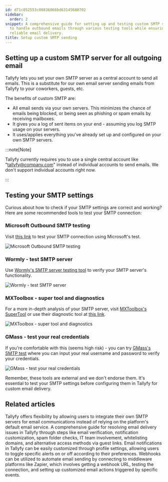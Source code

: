 ```yaml
---
id: d71c052553c08836066bd63145688702
sidebar:
  order: 2
snippet: A comprehensive guide for setting up and testing custom SMTP servers in Tallyfy
  to handle outbound emails through various testing tools while ensuring secure and
  reliable email delivery.
title: Setup custom SMTP sending
---
```


## Setting up a custom SMTP server for all outgoing email

Tallyfy lets you set your own SMTP server as a central account to send all emails. This is a substitute for our own email server sending emails from Tallyfy to your coworkers, guests, etc.

The benefits of custom SMTP are:

* All email sends via your own servers. This minimizes the chance of emails being blocked, or being seen as phishing or spam emails by receiving mailboxes.
* It gives you a log of sent items on your end - assuming you log SMTP usage on your servers.
* It uses/applies everything you've already set up and configured on your own SMTP servers.

:::note[Note]

Tallyfy currently requires you to use a single central account like "tallyfy@company.com" instead of individual accounts to send emails. We don't support individual accounts right now.

:::

## Testing your SMTP settings

Curious about how to check if your SMTP settings are correct and working? Here are some recommended tools to test your SMTP connection:

### Microsoft Outbound SMTP testing

Visit [this link](https://testconnectivity.microsoft.com/tests/OutboundSMTP/input) to test your SMTP connection using Microsoft's test.

![Microsoft Outbound SMTP testing](https://screenshots.tallyfy.com/file-MtEnmu2n0s.png)

### Wormly - test SMTP server

Use [Wormly's SMTP server testing tool](https://www.wormly.com/test-smtp-server) to verify your SMTP server's functionality.

![Wormly - test SMTP server](https://screenshots.tallyfy.com/file-RSg0dQoNgX.png)

### MXToolbox - super tool and diagnostics

For a more in-depth analysis of your SMTP server, visit [MXToolbox's SuperTool](https://mxtoolbox.com/SuperTool.aspx) or use their diagnostic tool at [this link](https://mxtoolbox.com/diagnostic.aspx).

![MXToolbox - super tool and diagnostics](https://screenshots.tallyfy.com/file-n9grRu3qHl.png)

### GMass - test your real credentials

If you're comfortable with this (seems high risk) - you can try [GMass's SMTP test](https://www.gmass.co/smtp-test) where you can input your real username and password to verify your credentials.

![GMass - test your real credentials](https://screenshots.tallyfy.com/file-b8XkLZpPqO.png)

Remember, these tools are external and we don't endorse them. It's essential to test your SMTP settings before configuring them in Tallyfy for custom email delivery.


## Related articles
<CardGrid>
<LinkTitleCard header="<b>Integrations > Email and SMTP</b>" href="/products/pro/integrations/email/" > Tallyfy offers flexibility by allowing users to integrate their own SMTP servers for email communications instead of relying on the platform's default email service. </LinkTitleCard>
<LinkTitleCard header="<b>Support > Not Receiving Emails from Tallyfy</b>" href="/products/pro/miscellaneous/support/not-receiving-emails-from-tallyfy-how-to-troubleshoot/" > A comprehensive guide for resolving email delivery issues in Tallyfy through steps like email verification, notification customization, spam folder checks, IT team involvement, whitelisting domains, and alternative access methods via guest links. </LinkTitleCard>
<LinkTitleCard header="<b>Personal Settings > Manage Email Notifications</b>" href="/products/pro/settings/personal-settings/how-can-i-manage-email-notifications-in-tallyfy/" > Email notifications in Tallyfy can be easily customized through profile settings, allowing users to toggle specific alerts on or off according to their preferences. </LinkTitleCard>
<LinkTitleCard header="<b>Webhooks > Send emails using webhooks</b>" href="/products/pro/integrations/webhooks/how-can-i-send-emails-using-webhooks-in-tallyfy/" > Webhooks can be utilized to automate email sending by connecting to middleware platforms like Zapier, which involves getting a webhook URL, testing the connection, and setting up customized email actions triggered by specific events. </LinkTitleCard>
</CardGrid>